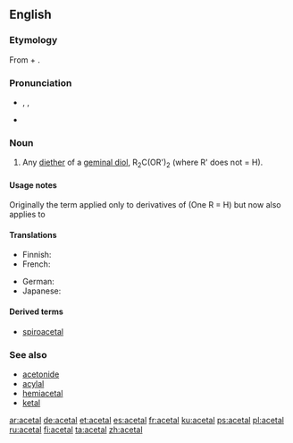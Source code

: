 ==English==
{{wikipedia}}

===Etymology===
From {{term|acetic|acet(ic)}} + {{term|alcohol|al(cohol)}}.

===Pronunciation===
* {{enPR|ăsʹĭtăl'}}, {{IPA|/ˈæsɪˌtæl/}}, {{X-SAMPA|/"{sI%t{l/}}
* {{audio|en-us-acetal.ogg|Audio (US)}}

===Noun===
{{en-noun}}

# {{organic chemistry}} Any [[diether]] of a [[geminal diol]], R<sub>2</sub>C(OR')<sub>2</sub> (where R' does not = H).

====Usage notes====
Originally the term applied only to derivatives of {{term|aldehyde|aldehydes}} (One R = H) but now also applies to {{term|ketone|ketones}}

====Translations====
{{trans-top|any diether of a geminal diol}}
* Finnish: {{t-|fi|asetaali}}
* French: {{t-|fr|acétal|m}}
{{trans-mid}}
* German: {{t+|de|Acetal|n}}
* Japanese: {{t-|ja|アセタール|tr=asetāru|sc=Jpan}}
{{trans-bottom}}

====Derived terms====
* [[spiroacetal]]

===See also===
* [[acetonide]]
* [[acylal]]
* [[hemiacetal]]
* [[ketal]]

[[ar:acetal]]
[[de:acetal]]
[[et:acetal]]
[[es:acetal]]
[[fr:acetal]]
[[ku:acetal]]
[[ps:acetal]]
[[pl:acetal]]
[[ru:acetal]]
[[fi:acetal]]
[[ta:acetal]]
[[zh:acetal]]